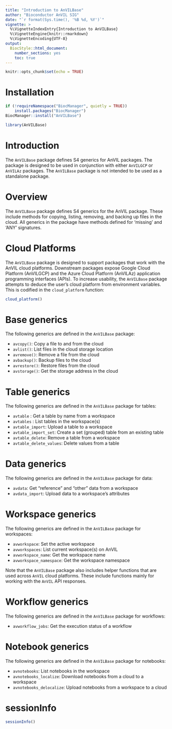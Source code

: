 ```yaml
---
title: "Introduction to AnVILBase"
author: "Bioconductor AnVIL SIG"
date: "`r format(Sys.time(), '%B %d, %Y')`"
vignette: >
  %\VignetteIndexEntry{Introduction to AnVILBase}
  %\VignetteEngine{knitr::rmarkdown}
  %\VignetteEncoding{UTF-8}
output:
  BiocStyle::html_document:
    number_sections: yes
    toc: true
---
```


```r
knitr::opts_chunk$set(echo = TRUE)
```

# Installation

```r
if (!requireNamespace("BiocManager", quietly = TRUE))
    install.packages("BiocManager")
BiocManager::install("AnVILBase")
```

```r
library(AnVILBase)
```

# Introduction

The `AnVILBase` package defines S4 generics for AnVIL packages. The package is
designed to be used in conjunction with either `AnVILGCP` or `AnVILAz` packages.
The `AnVILBase` package is not intended to be used as a standalone package.

# Overview

The `AnVILBase` package defines S4 generics for the AnVIL package. These
include methods for copying, listing, removing, and backing up files in the
cloud. All generics in the package have methods defined for 'missing' and 'ANY'
signatures.

# Cloud Platforms

The `AnVILBase` package is designed to support packages that work with the AnVIL
cloud platforms. Downstream packages expose Google Cloud Platform (AnVILGCP) and
the Azure Cloud Platform (AnVILAz) application programming interfaces (APIs).
To increase usability, the `AnVILBase` package attempts to deduce the user's
cloud platform from environment variables. This is codified in the
`cloud_platform` function:

```r
cloud_platform()
```

# Base generics

The following generics are defined in the `AnVILBase` package:

- `avcopy()`: Copy a file to and from the cloud
- `avlist()`: List files in the cloud storage location
- `avremove()`: Remove a file from the cloud
- `avbackup()`: Backup files to the cloud
- `avrestore()`: Restore files from the cloud
- `avstorage()`: Get the storage address in the cloud

# Table generics

The following generics are defined in the `AnVILBase` package for tables:

- `avtable` : Get a table by name from a workspace
- `avtables` : List tables in the workspace(s)
- `avtable_import`: Upload a table to a workspace
- `avtable_import_set`: Create a set (grouped) table from an existing table
- `avtable_delete`: Remove a table from a workspace
- `avtable_delete_values`: Delete values from a table

# Data generics

The following generics are defined in the `AnVILBase` package for data:

- `avdata`: Get "reference" and "other" data from a workspace
- `avdata_import`: Upload data to a workspace's attributes

# Workspace generics

The following generics are defined in the `AnVILBase` package for workspaces:

- `avworkspace`: Set the active workspace
- `avworkspaces`: List current workspace(s) on AnVIL
- `avworkspace_name`: Get the workspace name
- `avworkspace_namespace`: Get the workspace namespace

Note that the `AnVILBase` package also includes helper functions that are
used across `AnVIL` cloud platforms. These include functions mainly for working
with the `AnVIL` API responses.

# Workflow generics

The following generics are defined in the `AnVILBase` package for workflows:

- `avworkflow_jobs`: Get the execution status of a workflow

# Notebook generics

The following generics are defined in the `AnVILBase` package for notebooks:

- `avnotebooks`: List notebooks in the workspace
- `avnotebooks_localize`: Download notebooks from a cloud to a workspace
- `avnotebooks_delocalize`: Upload notebooks from a workspace to a cloud

# sessionInfo

```r
sessionInfo()
```

